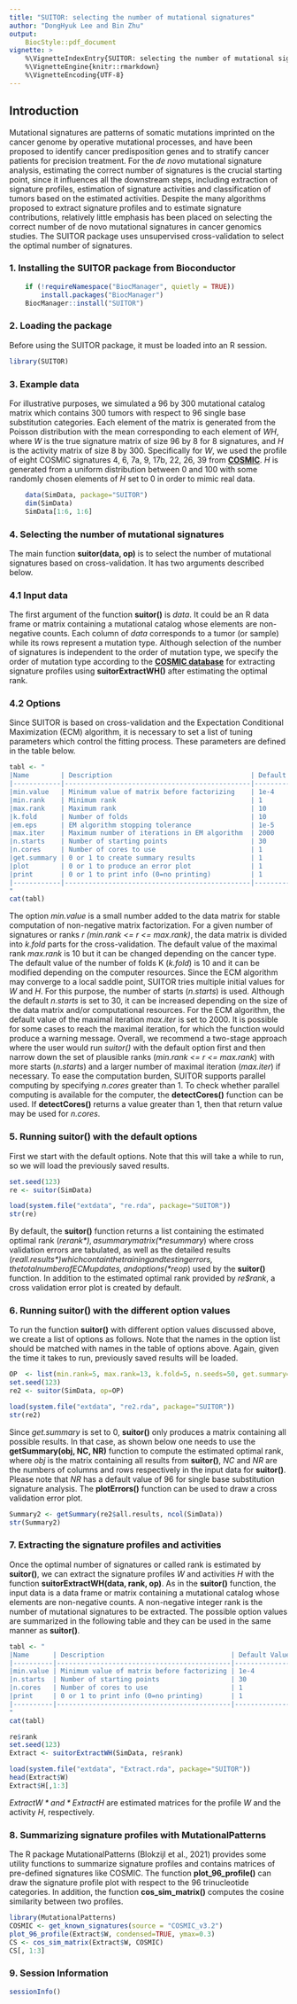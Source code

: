 ```yaml
---
title: "SUITOR: selecting the number of mutational signatures"
author: "DongHyuk Lee and Bin Zhu"
output:
    BiocStyle::pdf_document
vignette: >
    %\VignetteIndexEntry{SUITOR: selecting the number of mutational signatures}
    %\VignetteEngine{knitr::rmarkdown}
    %\VignetteEncoding{UTF-8}
---
```


## Introduction
Mutational signatures are patterns of somatic mutations imprinted on the
cancer genome by operative mutational processes, and have been proposed 
to identify cancer predisposition genes and to stratify cancer patients 
for precision treatment. For the *de novo* mutational signature 
analysis, estimating the correct number of signatures is the crucial 
starting point, since it influences all the downstream steps, including 
extraction of signature profiles, estimation of signature activities and 
classification of tumors based on the estimated activities. 
Despite the many algorithms proposed to extract signature profiles and to 
estimate signature contributions, relatively little emphasis has been 
placed on selecting the correct number of de novo mutational signatures
in cancer genomics studies.
The SUITOR package uses unsupervised cross-validation to select the optimal
number of signatures.

### 1. Installing the SUITOR package from Bioconductor
```r
    if (!requireNamespace("BiocManager", quietly = TRUE)) 
        install.packages("BiocManager") 
    BiocManager::install("SUITOR") 
```

### 2. Loading the package
Before using the SUITOR package, it must be loaded into an R session.
```r
library(SUITOR)
```

### 3. Example data
For illustrative purposes, we simulated a 96 by 300 mutational catalog
matrix which contains 300 tumors with respect to 96 single base substitution 
categories. Each element of the matrix is generated from the Poisson 
distribution with the mean corresponding to each element 
of *WH*, where *W* is the true signature matrix of size 96 by 8 for 8 
signatures, and *H* is the activity matrix of size 8 by 300.
Specifically for *W*, we used the profile of eight COSMIC signatures 
4, 6, 7a, 9, 17b, 22, 26, 39 from
[**COSMIC**](https://cancer.sanger.ac.uk/cosmic/signatures/SBS).
*H* is generated from a uniform distribution
between 0 and 100 with some randomly chosen elements of *H* set to 0 in order
to mimic real data.
```r
    data(SimData, package="SUITOR")
    dim(SimData)
    SimData[1:6, 1:6]
```

### 4. Selecting the number of mutational signatures
The main function **suitor(data, op)** is to select the number of mutational
signatures based on cross-validation. It has two arguments described below.

### 4.1 Input data
The first argument of the function **suitor()** is *data*. It could be an R 
data frame or matrix containing a mutational catalog whose elements are 
non-negative counts.
Each column of *data* corresponds to a tumor (or sample) while its rows 
represent a mutation type. Although selection of the number of signatures 
is independent to the order of mutation type, we specify the order of 
mutation type according to the 
[**COSMIC database**](https://cancer.sanger.ac.uk/signatures/sbs/) 
for extracting signature profiles using **suitorExtractWH()** after
estimating the optimal rank.

### 4.2 Options
Since SUITOR is based on cross-validation and the Expectation Conditional
Maximization (ECM) algorithm, it is necessary to set a list of tuning 
parameters which control the fitting process. These parameters are defined
in the table below.

```r
tabl <- "
|Name        | Description                                   | Default Value |
|------------|-----------------------------------------------|---------------|
|min.value   | Minimum value of matrix before factorizing    | 1e-4          |
|min.rank    | Minimum rank                                  | 1             |
|max.rank    | Maximum rank                                  | 10            |
|k.fold      | Number of folds                               | 10            |
|em.eps      | EM algorithm stopping tolerance               | 1e-5          |
|max.iter    | Maximum number of iterations in EM algorithm  | 2000          |
|n.starts    | Number of starting points                     | 30            |
|n.cores     | Number of cores to use                        | 1             |
|get.summary | 0 or 1 to create summary results              | 1             |
|plot        | 0 or 1 to produce an error plot               | 1             |
|print       | 0 or 1 to print info (0=no printing)          | 1             |
|------------|-----------------------------------------------|---------------|
"
cat(tabl)
```

The option *min.value* is a small number added to the data matrix for stable 
computation of non-negative matrix factorization. For a given number of 
signatures or ranks *r (min.rank <= r <= max.rank)*, the data matrix is 
divided into *k.fold* parts for the cross-validation. The default value of 
the maximal rank *max.rank* is 10 but it can be changed depending on the 
cancer type. The default value of the number of folds K (*k.fold*) is 10 and 
it can be modified depending on the computer resources.
Since the ECM algorithm may converge to a local saddle point, 
SUITOR tries multiple initial values for *W* and *H*. 
For this purpose, the number of starts (*n.starts*) is used. 
Although the default *n.starts* is set to 30, it can be increased
depending on the size of the data matrix and/or computational resources.
For the ECM algorithm, the default value of the maximal iteration *max.iter*
is set to 2000. It is possible for some cases to reach the maximal iteration,
for which the function would produce a warning message. Overall, we 
recommend a two-stage approach where the user would run *suitor()* with the 
default option first and then narrow down the set of plausible ranks 
(*min.rank <= r <= max.rank*) with more starts (*n.starts*) and a larger 
number of maximal iteration (*max.iter*) if necessary.
To ease the computation burden, SUITOR supports parallel computing by 
specifying *n.cores* greater than 1. To check whether parallel computing is 
available for the computer, the **detectCores()** function can be used.
If **detectCores()** returns a value greater than 1, then that return value 
may be used for *n.cores*.

### 5. Running suitor() with the default options
First we start with the default options. Note that this will take a while to
run, so we will load the previously saved results.
```r
set.seed(123)
re <- suitor(SimData)
```
```r
load(system.file("extdata", "re.rda", package="SUITOR"))
str(re)
```

By default, the **suitor()** function returns a
list containing the estimated optimal rank (*re$rank*), a summary matrix
(*re$summary*) where cross validation errors are tabulated, as well as 
the detailed results (*re$all.results*) which contain the training and 
testing errors, the total number of ECM updates, and options (*re$op*) 
used by the **suitor()** function. In addition to the estimated optimal rank 
provided by *re$rank*, a cross validation error plot is created by default.

### 6. Running suitor() with the different option values
To run the function **suitor()** with different option values discussed above, 
we create a list of options as follows. Note that the names in the option list
should be matched with names in the table of options above. Again, given the 
time it takes to run, previously saved results will be loaded.
```r
OP  <- list(min.rank=5, max.rank=13, k.fold=5, n.seeds=50, get.summary=0)
set.seed(123)
re2 <- suitor(SimData, op=OP)
```

```r
load(system.file("extdata", "re2.rda", package="SUITOR"))
str(re2)
```

Since *get.summary* is set to 0, **suitor()** only produces a matrix containing 
all possible results. In that case, as shown below one needs to use the 
**getSummary(obj, NC, NR)** function to compute the estimated optimal rank, 
where *obj* is the matrix containing all results from **suitor()**, *NC* and 
*NR* are the numbers of columns and rows respectively in the input data for 
**suitor()**. Please note that *NR* has a default value of 96 for single base 
substitution signature analysis. The **plotErrors()** function can be used to 
draw a cross validation error plot.
```r
Summary2 <- getSummary(re2$all.results, ncol(SimData))
str(Summary2)
```

### 7. Extracting the signature profiles and activities
Once the optimal number of signatures or called rank is estimated by 
**suitor()**, we can extract the signature profiles *W* and activities
*H* with the function **suitorExtractWH(data, rank, op)**. 
As in the **suitor()** function, the input data is a data frame or matrix 
containing a mutational catalog whose elements are non-negative counts. 
A non-negative integer rank is the number of mutational signatures to be 
extracted. The possible option values are summarized in the
following table and they can be used in the same manner as **suitor()**.

```r
tabl <- "
|Name      | Description                                | Default Value |
|----------|--------------------------------------------|---------------|
|min.value | Minimum value of matrix before factorizing | 1e-4          |
|n.starts  | Number of starting points                  | 30            |
|n.cores   | Number of cores to use                     | 1             |
|print     | 0 or 1 to print info (0=no printing)       | 1             |
|----------|--------------------------------------------|---------------|
"
cat(tabl)
```

```r
re$rank
set.seed(123)
Extract <- suitorExtractWH(SimData, re$rank)
```

```r
load(system.file("extdata", "Extract.rda", package="SUITOR"))
head(Extract$W)
Extract$H[,1:3]
```

*Extract$W* and *Extract$H* are estimated matrices for the profile *W*
and the activity *H*, respectively.

### 8. Summarizing signature profiles with MutationalPatterns
The R package MutationalPatterns (Blokzijl et al., 2021) provides some utility
functions to summarize signature profiles and contains matrices of pre-defined
signatures like COSMIC. The function **plot_96_profile()** can draw 
the signature profile plot with respect to the 96 trinucleotide categories.
In addition, the function **cos\_sim\_matrix()** computes the cosine similarity 
between two profiles.
```r
library(MutationalPatterns)
COSMIC <- get_known_signatures(source = "COSMIC_v3.2")
plot_96_profile(Extract$W, condensed=TRUE, ymax=0.3)
CS <- cos_sim_matrix(Extract$W, COSMIC)
CS[, 1:3]
```

### 9. Session Information
```r
sessionInfo()
```


